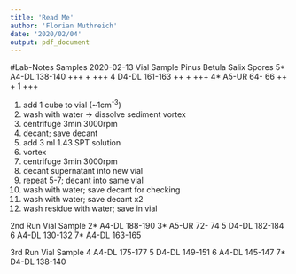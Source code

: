 ```yaml
---
title: 'Read Me'
author: 'Florian Muthreich'
date: '2020/02/04'
output: pdf_document
---
```


#Lab-Notes
Samples 2020-02-13
Vial  Sample         Pinus  Betula  Salix  Spores
5*    A4-DL 138-140  +++    +              +++
4     D4-DL 161-163  ++     +              +++
4*    A5-UR  64- 66  ++     +       1      +++

1. add 1 cube to vial (~1cm^-3^)
2. wash with water -> dissolve sediment vortex
3. centrifuge 3min 3000rpm
4. decant; save decant
5. add 3 ml 1.43 SPT solution
6. vortex
7. centrifuge 3min 3000rpm
8. decant supernatant into new vial
9. repeat 5-7; decant into same vial
10. wash with water; save decant for checking
11. wash with water; save decant x2
12. wash residue with water; save in vial

2nd Run
Vial  Sample
2*    A4-DL 188-190
3*    A5-UR  72- 74
5     D4-DL 182-184
6     A4-DL 130-132
7*    A4-DL 163-165

3rd Run
Vial  Sample
4     A4-DL 175-177
5     D4-DL 149-151
6     A4-DL 145-147
7*    D4-DL 138-140
